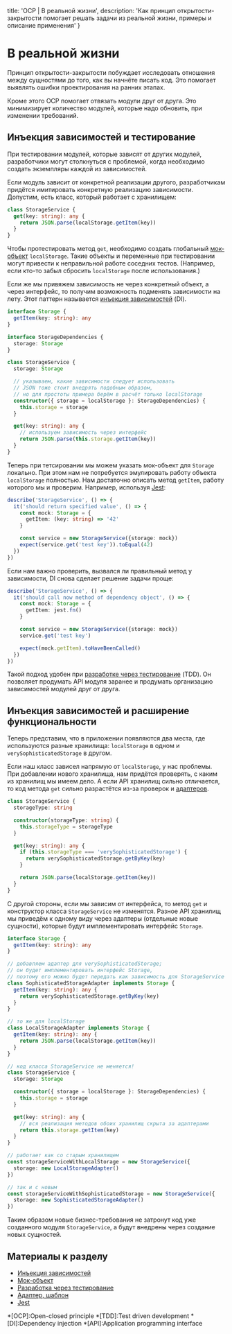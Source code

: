 
  title: 'OCP | В реальной жизни',
  description: 'Как принцип открытости-закрытости помогает решать задачи из реальной жизни, примеры и описание применения'
}


# В реальной жизни

Принцип открытости-закрытости побуждает исследовать отношения между сущностями до того, как вы начнёте писать код. Это помогает выявлять ошибки проектирования на ранних этапах.

Кроме этого OCP помогает отвязать модули друг от друга. Это минимизирует количество модулей, которые надо обновить, при изменении требований.

## Инъекция зависимостей и тестирование

При тестировании модулей, которые зависят от других модулей, разработчики могут столкнуться с проблемой, когда необходимо создать экземпляры каждой из зависимостей.

Если модуль зависит от конкретной реализации другого, разработчикам придётся имитировать конкретную реализацию зависимости. Допустим, есть класс, который работает с хранилищем:

```ts
class StorageService {
  get(key: string): any {
    return JSON.parse(localStorage.getItem(key))
  }
}
```

Чтобы протестировать метод `get`, необходимо создать глобальный [мок-объект](https://ru.wikipedia.org/wiki/Mock-объект) `localStorage`. Такие объекты и переменные при тестировании могут привести к неправильной работе соседних тестов. (Например, если кто-то забыл сбросить `localStorage` после использования.)

Если же мы привяжем зависимость не через конкретный объект, а через интерфейс, то получим возможность подменять зависимости на лету. Этот паттерн называется [инъекция зависимостей](https://ru.wikipedia.org/wiki/Внедрение_зависимости) (DI).

```ts
interface Storage {
  getItem(key: string): any
}

interface StorageDependencies {
  storage: Storage
}

class StorageService {
  storage: Storage

  // указываем, какие зависимости следует использовать
  // JSON тоже стоит внедрять подобным образом,
  // но для простоты примера берём в расчёт только localStorage
  constructor({ storage = localStorage }: StorageDependencies) {
    this.storage = storage
  }

  get(key: string): any {
    // используем зависимость через интерфейс
    return JSON.parse(this.storage.getItem(key))
  }
}
```

Теперь при тетсировании мы можем указать мок-объект для `Storage` локально. При этом нам не потребуется эмулировать работу объекта `localStorage` полностью. Нам достаточно описать метод `getItem`, работу которого мы и проверим. Например, используя [Jest](https://jestjs.io):

```ts
describe('StorageService', () => {
  it('should return specified value', () => {
    const mock: Storage = {
      getItem: (key: string) => '42'
    }

    const service = new StorageService({storage: mock})
    expect(service.get('test key')).toEqual(42)
  })
})
```

Если нам важно проверить, вызвался ли правильный метод у зависимости, DI снова сделает решение задачи проще:

```ts
describe('StorageService', () => {
  it('should call now method of dependency object', () => {
    const mock: Storage = {
      getItem: jest.fn()
    }

    const service = new StorageService({storage: mock})
    service.get('test key')

    expect(mock.getItem).toHaveBeenCalled()
  })
})
```

Такой подход удобен при [разработке через тестирование](https://bespoyasov.ru/ttt-tdd/) (TDD). Он позволяет продумать API модуля заранее и продумать организацию зависимостей модулей друг от друга.

## Инъекция зависимостей и расширение функциональности

Теперь представим, что в приложении появляются два места, где используются разные хранилища: `localStorage` в одном и `verySophisticatedStorage` в другом.

Если наш класс зависел напрямую от `localStorage`, у нас проблемы. При добавлении нового хранилища, нам придётся проверять, с каким из хранилищ мы имеем дело. А если API хранилищ сильно отличается, то код метода `get` сильно разрастётся из-за проверок и [адаптеров](https://ru.wikipedia.org/wiki/Адаптер_(шаблон_проектирования)).

```ts
class StorageService {
  storageType: string

  constructor(storageType: string) {
    this.storageType = storageType
  }

  get(key: string): any {
    if (this.storageType === 'verySophisticatedStorage') {
      return verySophisticatedStorage.getByKey(key)
    }

    return JSON.parse(localStorage.getItem(key))
  }
}
```

С другой стороны, если мы зависим от интерфейса, то метод `get` и конструктор класса `StorageService` не изменятся. Разное API хранилищ мы приведём к одному виду через адаптеры (отдельные новые сущности), которые будут имплементировать интерфейс `Storage`.

```ts
interface Storage {
  getItem(key: string): any
}

// добавляем адаптер для verySophisticatedStorage;
// он будет имплементировать интерфейс Storage,
// поэтому его можно будет передать как зависимость для StorageService
class SophisticatedStorageAdapter implements Storage {
  getItem(key: string): any {
    return verySophisticatedStorage.getByKey(key)
  }
}

// то же для localStorage
class LocalStorageAdapter implements Storage {
  getItem(key: string): any {
    return JSON.parse(localStorage.getItem(key))
  }
}

// код класса StorageService не меняется!
class StorageService {
  storage: Storage

  constructor({ storage = localStorage }: StorageDependencies) {
    this.storage = storage
  }

  get(key: string): any {
    // вся реализация методов обоих хранилищ скрыта за адаптерами
    return this.storage.getItem(key)
  }
}

// работает как со старым хранилищем
const storageServiceWithLocalStorage = new StorageService({
  storage: new LocalStorageAdapter()
})

// так и с новым
const storageServiceWithSophisticatedStorage = new StorageService({
  storage: new SophisticatedStorageAdapter()
})
```

Таким образом новые бизнес-требования не затронут код уже созданного модуля `StorageService`, а будут внедрены через создание новых сущностей.

## Материалы к разделу
- [Инъекция зависимостей](https://ru.wikipedia.org/wiki/Внедрение_зависимости)
- [Мок-объект](https://ru.wikipedia.org/wiki/Mock-объект)
- [Разработка через тестирование](https://bespoyasov.ru/ttt-tdd/)
- [Адаптер, шаблон](https://ru.wikipedia.org/wiki/Адаптер_(шаблон_проектирования))
- [Jest](https://jestjs.io)

*[OCP]:Open-closed principle
*[TDD]:Test driven development
*[DI]:Dependency injection
*[API]:Application programming interface
